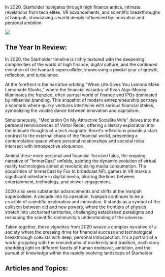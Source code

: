 In 2020, Starholder navigates through high finance antics, intimate revelations from tech elites, VR advancements, and scientific breakthroughs at Ivanpah, showcasing a world deeply influenced by innovation and personal ambition.

![](https://www.blockstar.com/wp-content/uploads/2024/06/2020_wife-e1718998170373.png)

## The Year In Review:
In 2020, the Starholder timeline is richly textured with the deepening complexities of the world of high finance, digital culture, and the continued evolution of the Ivanpah supercollider, showcasing a pivotal year of growth, reflection, and turbulence.

At the forefront is the narrative orbiting "When Life Gives You Lemons Make Lemonade Stonks," where the financial wizardry of Evan Algo-Money illuminates the frenzied, often surreal world of finance and IPOs dominated by millennial branding. This snapshot of modern entrepreneurship portrays a scenario where quirky ventures intertwine with serious financial stakes, symbolizing the volatile dance between innovation and capitalism.

Simultaneously, "Meditation On My Attractive Socialite Wife" delves into the personal reminiscences of Viktor Recel, offering a literary exploration into the intimate thoughts of a tech magnate. Recel's reflections provide a stark contrast to the external chaos of the financial world, presenting a contemplative space where personal relationships and societal roles intersect with introspective eloquence.

Amidst these more personal and financial-focused tales, the ongoing narrative of "ImmerCast" unfolds, painting the dynamic evolution of virtual reality technologies aimed at revolutionizing media consumption. The acquisition of ImmerCast by Fox to broadcast NFL games in VR marks a significant milestone in digital media, blurring the lines between entertainment, technology, and viewer engagement.

2020 also sees substantial advancements and shifts at the Ivanpah supercollider. A decade into its operation, Ivanpah continues to be a crucible of scientific exploration and innovation. It stands as a symbol of the collision between old and new powers, where the frontiers of physics stretch into uncharted territories, challenging established paradigms and reshaping the scientific community's understanding of the universe.

Taken together, these vignettes from 2020 weave a complex narrative of a society where the pressing drive for financial success and technological breakthrough coexists with deep, personal introspection. It's a portrait of a world grappling with the conundrums of modernity and tradition, each story shedding light on different facets of human endeavor, ambition, and the pursuit of knowledge within the rapidly evolving landscape of Starholder.

## Articles and Topics:

